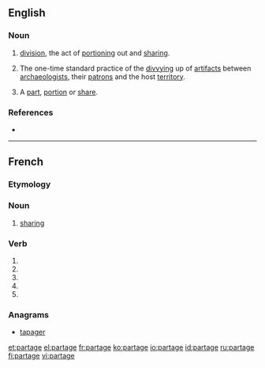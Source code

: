 ==English==

===Noun===
{{en-noun}}

# [[division]], the act of [[portioning]] out and [[sharing]].
# {{archaic}} {{archaeology}} The one-time standard practice of the [[divvying]] up of [[artifact]]s between [[archaeologists]], their [[patrons]] and the host [[territory]].
# {{obsolete}} A [[part]], [[portion]] or [[share]].

===References===
* {{R:Webster 1913}}

----

==French==

===Etymology===
{{suffix|partir|age|lang=fr}}

===Noun===
{{fr-noun|m}}

# [[sharing]]


===Verb===
{{fr-verb-form}}

# {{conjugation of|partager||1|s|pres|ind|lang=fr}}
# {{conjugation of|partager||3|s|pres|ind|lang=fr}}
# {{conjugation of|partager||1|s|pres|sub|lang=fr}}
# {{conjugation of|partager||1|s|pres|sub|lang=fr}}
# {{conjugation of|partager||2|s|imp|lang=fr}}

===Anagrams===
* [[tapager#French|tapager]]

[[et:partage]]
[[el:partage]]
[[fr:partage]]
[[ko:partage]]
[[io:partage]]
[[id:partage]]
[[ru:partage]]
[[fi:partage]]
[[vi:partage]]